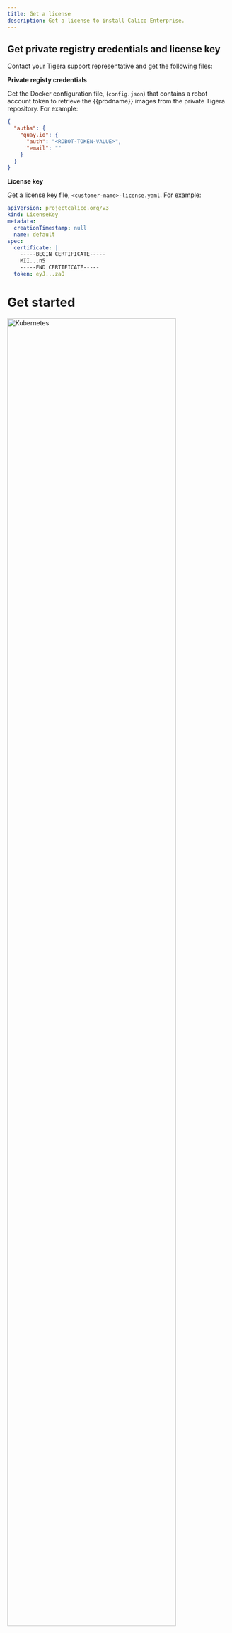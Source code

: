 ```yaml
---
title: Get a license
description: Get a license to install Calico Enterprise.
---
```


## Get private registry credentials and license key

Contact your Tigera support representative and get the following files:

**Private registy credentials**

Get the Docker configuration file, (`config.json`) that contains a robot account token to retrieve the {{prodname}} images from the private Tigera repository. For example:

```json
{
  "auths": {
    "quay.io": {
      "auth": "<ROBOT-TOKEN-VALUE>",
      "email": ""
    }
  }
}
```

**License key**

Get a license key file, `<customer-name>-license.yaml`. For example:

```yaml
apiVersion: projectcalico.org/v3
kind: LicenseKey
metadata:
  creationTimestamp: null
  name: default
spec:
  certificate: |
    -----BEGIN CERTIFICATE-----
    MII...n5
    -----END CERTIFICATE-----
  token: eyJ...zaQ
```

# Get started

<div className='row'>
  <div className='col-xs-6 col-md-3' style={{ textAlign: 'center' }}>
    <a href="/getting-started/kubernetes/" className='thumbnail'>
      <img src="/img/calico-enterprise/kubernetes_logo.svg" alt="Kubernetes" width="87%"/>
    </a>
    Kubernetes
  </div>
  <div className='col-xs-6 col-md-3' style={{ textAlign: 'center' }}>
    <a href="/getting-started/kubernetes/eks" className='thumbnail'>
      <img src="/img/calico-enterprise/icon-aws-amazon-eks.svg" alt="Amazon EKS" width="75%"/>
    </a>
    Amazon EKS
  </div>
  <div className='col-xs-6 col-md-3' style={{ textAlign: 'center' }}>
    <a href="/getting-started/kubernetes/aks" className='thumbnail'>
      <img src="/img/calico-enterprise/icon-azure-kubernetes-services.svg" alt="Azure AKS" width="85%"/>
    </a>
    Azure AKS
  </div>
  <div className='col-xs-6 col-md-3' style={{ textAlign: 'center' }}>
    <a href="/getting-started/kubernetes/docker-enterprise" className='thumbnail'>
      <img src="/img/calico-enterprise/Docker-R-Logo-08-2018-Monochomatic-RGB_Vertical-x3.jpg" alt="Docker Enterprise" width="98%"/>
    </a>
    Docker Enterprise
  </div>
  <div className='col-xs-6 col-md-3' style={{ textAlign: 'center' }}>
    <a href="/getting-started/openshift/installation" className='thumbnail'>
      <img src="/img/calico-enterprise/OpenShift-LogoType.svg" alt="OpenShift" width="80%"/>
    </a>
    OpenShift
  </div>
</div>
